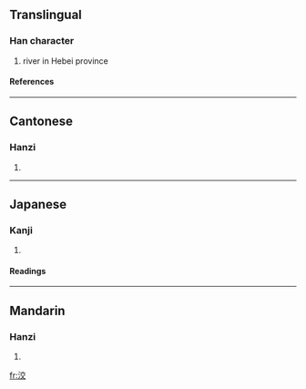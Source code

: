 ==Translingual==
===Han character===
{{Han char|rn=85|rad=水|as=06|sn=9|four=3014<sub>8</sub>|canj=水卜金大 (EYCK)}}
# river in Hebei province
====References====
{{Han ref|kx=0621.180|dkj=17399|dj=1017.100|hdz=31615.060|uh=6D28|ud=27944|bh=CF6D|bd=53101}}

----
==Cantonese==
===Hanzi===
{{yue-hanzi|jyut=|y=ngaau4}}
# {{defn|Cantonese}}

----
==Japanese==
===Kanji===
{{ja-kanji|grade=|rs=水06}}
# {{defn|Japanese}} 
====Readings====
{{ja-readings|on=[[こう]] (kō), [[きょう]] (kyō)|kun=}}

----
==Mandarin==
===Hanzi===
{{cmn-hanzi|pin=[[xiáo]] ([[xiao2]]), [[yì]] ([[yi4]])|wg=hsiao<sup>2</sup>, i<sup>4</sup>}}
# {{defn|Mandarin}}

[[fr:洨]]